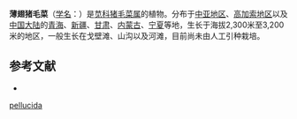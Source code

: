 {{Speciesbox
| name = 薄翅猪毛菜
| status = 
| status_system = 
| image =
| genus = Salsola
| species =  pellucida
| authority = Litv.
}}

'''薄翅猪毛菜'''（[[学名|学名]]：{{lang|la|''Salsola pellucida''}}）是[[苋科|苋科]][[猪毛菜属|猪毛菜属]]的植物。分布于[[中亚地区|中亚地区]]、[[高加索地区|高加索地区]]以及[[中国大陆|中国大陆]]的[[青海|青海]]、[[新疆|新疆]]、[[甘肃|甘肃]]、[[内蒙古|内蒙古]]、[[宁夏|宁夏]]等地，生长于海拔2,300米至3,200米的地区，一般生长在戈壁滩、山沟以及河滩，目前尚未由人工引种栽培。

== 参考文献 ==
<div class="references-small">
* {{cite web| url =http://www.bioinfo.cn/db05/KmzwSpecies.php?action=view&id=2806| title =薄翅猪毛菜| work =《中国高等植物数据库全库》| publisher =中国科学院微生物研究所| author =昆明植物研究所| accessdate =2009-02-23| deadurl =yes| archiveurl =https://web.archive.org/web/20160305013942/http://www.bioinfo.cn/db05/KmzwSpecies.php?action=view&id=2806| archivedate =2016-03-05}}
</div>
{{Taxonbar|from=Q15226225}}

{{DEFAULTSORT:Salsola pellucida}}
[[Category:猪毛菜属|pellucida]]


{{Amaranthaceae-stub}}